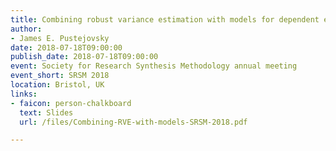 ```yaml
---
title: Combining robust variance estimation with models for dependent effect sizes
author:
- James E. Pustejovsky
date: 2018-07-18T09:00:00
publish_date: 2018-07-18T09:00:00
event: Society for Research Synthesis Methodology annual meeting
event_short: SRSM 2018
location: Bristol, UK
links:
- faicon: person-chalkboard
  text: Slides
  url: /files/Combining-RVE-with-models-SRSM-2018.pdf

---
```




